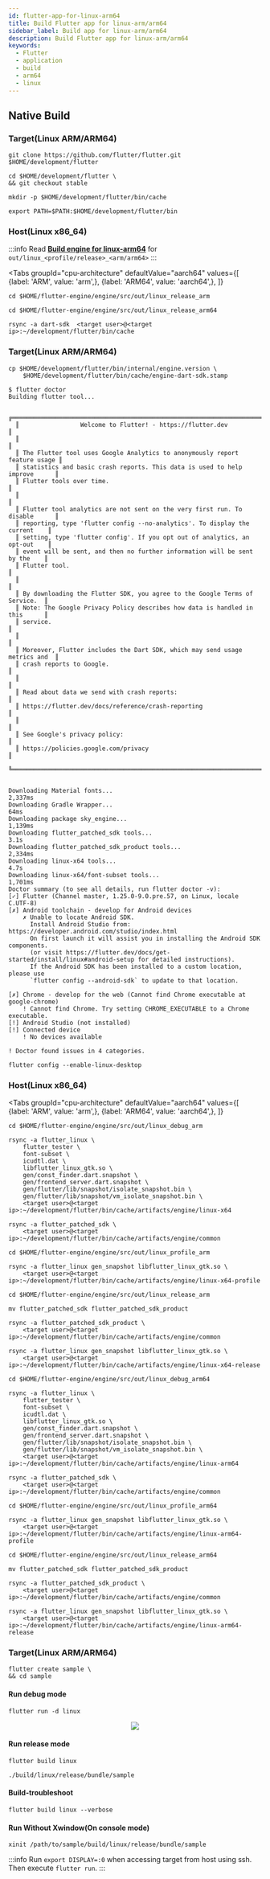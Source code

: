 ```yaml
---
id: flutter-app-for-linux-arm64
title: Build Flutter app for linux-arm/arm64
sidebar_label: Build app for linux-arm/arm64
description: Build Flutter app for linux-arm/arm64
keywords:
  - Flutter
  - application
  - build
  - arm64
  - linux
---
```



## Native Build

### Target(Linux ARM/ARM64)

```shell
git clone https://github.com/flutter/flutter.git $HOME/development/flutter
```

```shell
cd $HOME/development/flutter \
&& git checkout stable
```

```shell
mkdir -p $HOME/development/flutter/bin/cache
```

```shell
export PATH=$PATH:$HOME/development/flutter/bin
```

### Host(Linux x86_64)

:::info
Read **[Build engine for linux-arm64](flutter-engine-for-linux-arm64.mdx#flutter-engine)** for `out/linux_<profile/release>_<arm/arm64>`
:::

<Tabs
    groupId="cpu-architecture"
    defaultValue="aarch64"
    values={[
        {label: 'ARM', value: 'arm',},
        {label: 'ARM64', value: 'aarch64',},
    ]}
>

<TabItem value="arm">

```shell
cd $HOME/flutter-engine/engine/src/out/linux_release_arm
```

</TabItem>

<TabItem value="aarch64">

```shell
cd $HOME/flutter-engine/engine/src/out/linux_release_arm64
```

</TabItem>

</Tabs>

```shell
rsync -a dart-sdk  <target user>@<target ip>:~/development/flutter/bin/cache
```

### Target(Linux ARM/ARM64)

```shell
cp $HOME/development/flutter/bin/internal/engine.version \
    $HOME/development/flutter/bin/cache/engine-dart-sdk.stamp
```

```shell {1}
$ flutter doctor
Building flutter tool...

  ╔════════════════════════════════════════════════════════════════════════════╗
  ║                 Welcome to Flutter! - https://flutter.dev                  ║
  ║                                                                            ║
  ║ The Flutter tool uses Google Analytics to anonymously report feature usage ║
  ║ statistics and basic crash reports. This data is used to help improve      ║
  ║ Flutter tools over time.                                                   ║
  ║                                                                            ║
  ║ Flutter tool analytics are not sent on the very first run. To disable      ║
  ║ reporting, type 'flutter config --no-analytics'. To display the current    ║
  ║ setting, type 'flutter config'. If you opt out of analytics, an opt-out    ║
  ║ event will be sent, and then no further information will be sent by the    ║
  ║ Flutter tool.                                                              ║
  ║                                                                            ║
  ║ By downloading the Flutter SDK, you agree to the Google Terms of Service.  ║
  ║ Note: The Google Privacy Policy describes how data is handled in this      ║
  ║ service.                                                                   ║
  ║                                                                            ║
  ║ Moreover, Flutter includes the Dart SDK, which may send usage metrics and  ║
  ║ crash reports to Google.                                                   ║
  ║                                                                            ║
  ║ Read about data we send with crash reports:                                ║
  ║ https://flutter.dev/docs/reference/crash-reporting                         ║
  ║                                                                            ║
  ║ See Google's privacy policy:                                               ║
  ║ https://policies.google.com/privacy                                        ║
  ╚════════════════════════════════════════════════════════════════════════════╝


Downloading Material fonts...                                    2,337ms
Downloading Gradle Wrapper...                                       64ms
Downloading package sky_engine...                                1,139ms
Downloading flutter_patched_sdk tools...                            3.1s
Downloading flutter_patched_sdk_product tools...                 2,334ms
Downloading linux-x64 tools...                                      4.7s
Downloading linux-x64/font-subset tools...                       1,701ms
Doctor summary (to see all details, run flutter doctor -v):
[✓] Flutter (Channel master, 1.25.0-9.0.pre.57, on Linux, locale C.UTF-8)
[✗] Android toolchain - develop for Android devices
    ✗ Unable to locate Android SDK.
      Install Android Studio from: https://developer.android.com/studio/index.html
      On first launch it will assist you in installing the Android SDK components.
      (or visit https://flutter.dev/docs/get-started/install/linux#android-setup for detailed instructions).
      If the Android SDK has been installed to a custom location, please use
      `flutter config --android-sdk` to update to that location.

[✗] Chrome - develop for the web (Cannot find Chrome executable at google-chrome)
    ! Cannot find Chrome. Try setting CHROME_EXECUTABLE to a Chrome executable.
[!] Android Studio (not installed)
[!] Connected device
    ! No devices available

! Doctor found issues in 4 categories.
```

```shell
flutter config --enable-linux-desktop
```

### Host(Linux x86_64)

<Tabs
    groupId="cpu-architecture"
    defaultValue="aarch64"
    values={[
        {label: 'ARM', value: 'arm',},
        {label: 'ARM64', value: 'aarch64',},
    ]}
>

<TabItem value="arm">

```shell
cd $HOME/flutter-engine/engine/src/out/linux_debug_arm
```

```shell
rsync -a flutter_linux \
    flutter_tester \
    font-subset \
    icudtl.dat \
    libflutter_linux_gtk.so \
    gen/const_finder.dart.snapshot \
    gen/frontend_server.dart.snapshot \
    gen/flutter/lib/snapshot/isolate_snapshot.bin \
    gen/flutter/lib/snapshot/vm_isolate_snapshot.bin \
    <target user>@<target ip>:~/development/flutter/bin/cache/artifacts/engine/linux-x64
```

```shell
rsync -a flutter_patched_sdk \
    <target user>@<target ip>:~/development/flutter/bin/cache/artifacts/engine/common
```

```shell
cd $HOME/flutter-engine/engine/src/out/linux_profile_arm
```

```shell
rsync -a flutter_linux gen_snapshot libflutter_linux_gtk.so \
    <target user>@<target ip>:~/development/flutter/bin/cache/artifacts/engine/linux-x64-profile
```

```shell
cd $HOME/flutter-engine/engine/src/out/linux_release_arm
```

```shell
mv flutter_patched_sdk flutter_patched_sdk_product
```

```shell
rsync -a flutter_patched_sdk_product \
    <target user>@<target ip>:~/development/flutter/bin/cache/artifacts/engine/common
```

```shell
rsync -a flutter_linux gen_snapshot libflutter_linux_gtk.so \
    <target user>@<target ip>:~/development/flutter/bin/cache/artifacts/engine/linux-x64-release
```

</TabItem>

<TabItem value="aarch64">

```shell
cd $HOME/flutter-engine/engine/src/out/linux_debug_arm64
```

```shell
rsync -a flutter_linux \
    flutter_tester \
    font-subset \
    icudtl.dat \
    libflutter_linux_gtk.so \
    gen/const_finder.dart.snapshot \
    gen/frontend_server.dart.snapshot \
    gen/flutter/lib/snapshot/isolate_snapshot.bin \
    gen/flutter/lib/snapshot/vm_isolate_snapshot.bin \
    <target user>@<target ip>:~/development/flutter/bin/cache/artifacts/engine/linux-arm64
```

```shell
rsync -a flutter_patched_sdk \
    <target user>@<target ip>:~/development/flutter/bin/cache/artifacts/engine/common
```

```shell
cd $HOME/flutter-engine/engine/src/out/linux_profile_arm64
```

```shell
rsync -a flutter_linux gen_snapshot libflutter_linux_gtk.so \
    <target user>@<target ip>:~/development/flutter/bin/cache/artifacts/engine/linux-arm64-profile
```

```shell
cd $HOME/flutter-engine/engine/src/out/linux_release_arm64
```

```shell
mv flutter_patched_sdk flutter_patched_sdk_product
```

```shell
rsync -a flutter_patched_sdk_product \
    <target user>@<target ip>:~/development/flutter/bin/cache/artifacts/engine/common
```

```shell
rsync -a flutter_linux gen_snapshot libflutter_linux_gtk.so \
    <target user>@<target ip>:~/development/flutter/bin/cache/artifacts/engine/linux-arm64-release
```

</TabItem>

</Tabs>

### Target(Linux ARM/ARM64)

```shell
flutter create sample \
&& cd sample
```

#### Run debug mode

```shell
flutter run -d linux
```

<center>
	<img src={useBaseUrl('img/lang/flutter/engine/flutter-run-d-linux-arm64.png')} />
</center>

#### Run release mode

```shell
flutter build linux
```

```shell
./build/linux/release/bundle/sample
```

#### Build-troubleshoot

```shell
flutter build linux --verbose
```

#### Run Without Xwindow(On console mode)

```shell
xinit /path/to/sample/build/linux/release/bundle/sample
```

:::info
Run `export DISPLAY=:0` when accessing target from host using ssh. Then execute `flutter run`.
:::
